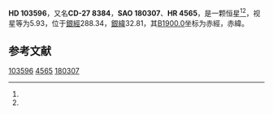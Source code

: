 {{Starbox begin
| name = HD 103596
}}
{{Starbox observe
| epoch = [[J2000.0|J2000.0]]
| constell = {{星座名待查}}<ref name=SIMBAD>{{cite web
 | url=http://simbad.u-strasbg.fr/simbad/sim-id?Ident=HR+4565
 | title=Pulsating variable Star
 | publisher=Centre de Données astronomiques de Strasbourg
 | work=SIMBAD
 | accessdate=2012-07-13
 | archive-date=2016-03-16
 | archive-url=https://web.archive.org/web/20160316141635/http://simbad.u-strasbg.fr/simbad/sim-id?Ident=HR+4565
 | dead-url=no
 }}</ref><ref name=DATA>{{cite web
 | url=http://vizier.u-strasbg.fr/viz-bin/VizieR-5?-out.add=.&-source=5050&-corr=PK=HR&-out.max=9999&HR=4565
 | title=VizieR Detailed Page
 | accessdate=2012-07-13
 | archive-date=2016-03-05
 | archive-url=https://web.archive.org/web/20160305000259/http://vizier.u-strasbg.fr/viz-bin/VizieR-5?-out.add=.&-source=5050&-corr=PK=HR&-out.max=9999&HR=4565
 | dead-url=no
 }}</ref>
| 星官 = 
| ra = {{RA|11|55|40.1}}<ref name=SIMBAD /><ref name=DATA />
| dec = {{DEC|-28|28|37}}<ref name=SIMBAD /><ref name=DATA />
| appmag_v = 5.93<ref name=SIMBAD /><ref name=DATA />
}}
{{Starbox character
| class = K5III<ref name=SIMBAD /><ref name=DATA />
| b-v = 1.5<ref name=SIMBAD /><ref name=DATA />
| u-b = 1.86<ref name=SIMBAD /><ref name=DATA />
| r-i = <ref name=SIMBAD /><ref name=DATA />
| variable = 
}}
{{Starbox astrometry
| radial_v = 1.86
| prop_mo_ra = 11
| parallax = 
| p_error = 
}}
{{Starbox catalog
| names =CD-27 8384，[[SAO星表|SAO]] 180307，[[HD星表|HD]] 103596，[[HR星表|HR]] 4565}}
{{Starbox reference |Simbad=HR+4565}}
{{Starbox end}}

'''HD 103596'''，又名'''CD-27 8384'''，'''SAO 180307'''、'''HR 4565'''，是一颗恒星<ref name=SIMBAD /><ref name=DATA />，视星等为5.93，位于[[銀道座標系|銀經]]288.34，[[銀道座標系|銀緯]]32.81，其[[B1900.0|B1900.0]]坐标为赤經{{RA|11|50|34.9}}，赤緯{{DEC|-27|32.81|11}}。

== 参考文献 ==
{{reflist}}

{{star-stub}}

[[Category:HD和HDE天體|103596]]
[[Category:HR天體|4565]]
[[Category:SAO天體|180307]]